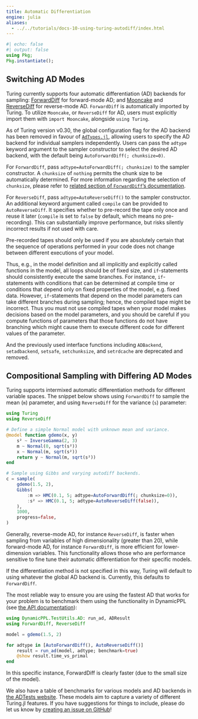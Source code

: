 ```yaml
---
title: Automatic Differentiation
engine: julia
aliases:
  - ../../tutorials/docs-10-using-turing-autodiff/index.html
---
```


```julia
#| echo: false
#| output: false
using Pkg;
Pkg.instantiate();
```

## Switching AD Modes

Turing currently supports four automatic differentiation (AD) backends for sampling: [ForwardDiff](https://github.com/JuliaDiff/ForwardDiff.jl) for forward-mode AD; and [Mooncake](https://github.com/compintell/Mooncake.jl) and [ReverseDiff](https://github.com/JuliaDiff/ReverseDiff.jl) for reverse-mode AD.
`ForwardDiff` is automatically imported by Turing. To utilize `Mooncake`, or `ReverseDiff` for AD, users must explicitly import them with `import Mooncake`, alongside `using Turing`.

As of Turing version v0.30, the global configuration flag for the AD backend has been removed in favour of [`AdTypes.jl`](https://github.com/SciML/ADTypes.jl), allowing users to specify the AD backend for individual samplers independently.
Users can pass the `adtype` keyword argument to the sampler constructor to select the desired AD backend, with the default being `AutoForwardDiff(; chunksize=0)`.

For `ForwardDiff`, pass `adtype=AutoForwardDiff(; chunksize)` to the sampler constructor. A `chunksize` of `nothing` permits the chunk size to be automatically determined. For more information regarding the selection of `chunksize`, please refer to [related section of `ForwardDiff`'s documentation](https://juliadiff.org/ForwardDiff.jl/dev/user/advanced/#Configuring-Chunk-Size).

For `ReverseDiff`, pass `adtype=AutoReverseDiff()` to the sampler constructor. An additional keyword argument called `compile` can be provided to `AutoReverseDiff`. It specifies whether to pre-record the tape only once and reuse it later (`compile` is set to `false` by default, which means no pre-recording). This can substantially improve performance, but risks silently incorrect results if not used with care.



Pre-recorded tapes should only be used if you are absolutely certain that the sequence of operations performed in your code does not change between different executions of your model.

Thus, e.g., in the model definition and all implicitly and explicitly called functions in the model, all loops should be of fixed size, and `if`-statements should consistently execute the same branches.
For instance, `if`-statements with conditions that can be determined at compile time or conditions that depend only on fixed properties of the model, e.g. fixed data.
However, `if`-statements that depend on the model parameters can take different branches during sampling; hence, the compiled tape might be incorrect.
Thus you must not use compiled tapes when your model makes decisions based on the model parameters, and you should be careful if you compute functions of parameters that those functions do not have branching which might cause them to execute different code for different values of the parameter.

And the previously used interface functions including `ADBackend`, `setadbackend`, `setsafe`, `setchunksize`, and `setrdcache` are deprecated and removed.

## Compositional Sampling with Differing AD Modes

Turing supports intermixed automatic differentiation methods for different variable spaces. The snippet below shows using `ForwardDiff` to sample the mean (`m`) parameter, and using `ReverseDiff` for the variance (`s`) parameter:

```julia
using Turing
using ReverseDiff

# Define a simple Normal model with unknown mean and variance.
@model function gdemo(x, y)
    s² ~ InverseGamma(2, 3)
    m ~ Normal(0, sqrt(s²))
    x ~ Normal(m, sqrt(s²))
    return y ~ Normal(m, sqrt(s²))
end

# Sample using Gibbs and varying autodiff backends.
c = sample(
    gdemo(1.5, 2),
    Gibbs(
        :m => HMC(0.1, 5; adtype=AutoForwardDiff(; chunksize=0)),
        :s² => HMC(0.1, 5; adtype=AutoReverseDiff(false)),
    ),
    1000,
    progress=false,
)
```

Generally, reverse-mode AD, for instance `ReverseDiff`, is faster when sampling from variables of high dimensionality (greater than 20), while forward-mode AD, for instance `ForwardDiff`, is more efficient for lower-dimension variables. This functionality allows those who are performance sensitive to fine tune their automatic differentiation for their specific models.

If the differentiation method is not specified in this way, Turing will default to using whatever the global AD backend is.
Currently, this defaults to `ForwardDiff`.

The most reliable way to ensure you are using the fastest AD that works for your problem is to benchmark them using the functionality in DynamicPPL (see [the API documentation](https://turinglang.org/DynamicPPL.jl/stable/api/#AD-testing-and-benchmarking-utilities)):

```julia
using DynamicPPL.TestUtils.AD: run_ad, ADResult
using ForwardDiff, ReverseDiff

model = gdemo(1.5, 2)

for adtype in [AutoForwardDiff(), AutoReverseDiff()]
    result = run_ad(model, adtype; benchmark=true)
    @show result.time_vs_primal
end
```

In this specific instance, ForwardDiff is clearly faster (due to the small size of the model).

We also have a table of benchmarks for various models and AD backends in [the ADTests website](https://turinglang.org/ADTests/).
These models aim to capture a variety of different Turing.jl features.
If you have suggestions for things to include, please do let us know by [creating an issue on GitHub](https://github.com/TuringLang/ADTests/issues/new)!
